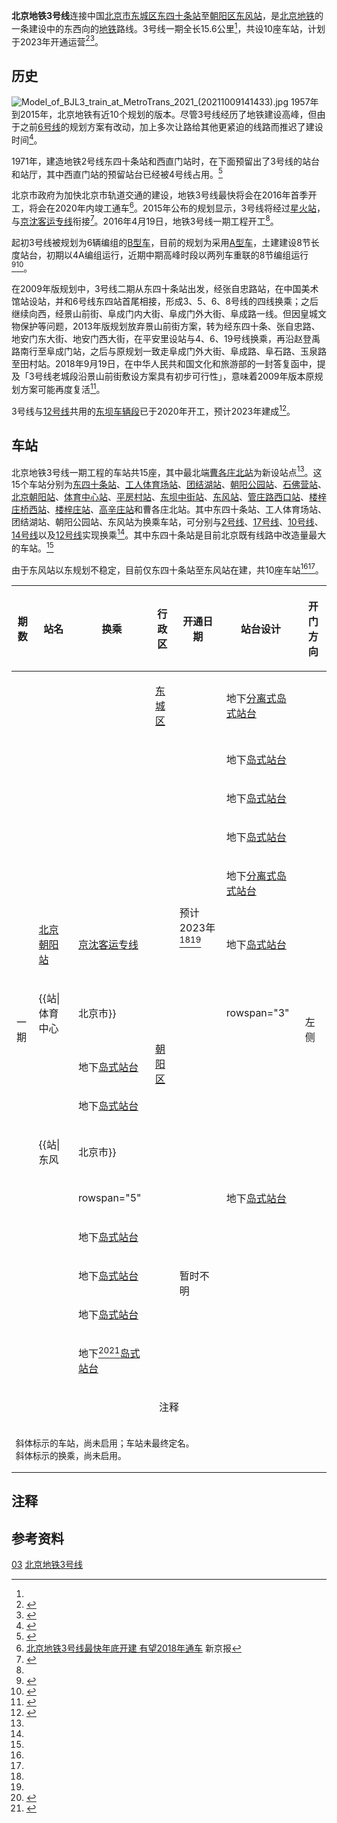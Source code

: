 {{noteTA
|G1=Railway
|G2=Unit}}
{{BJ Future infrastructure}}{{future public transportation}}
{{Infobox rail system-route
| name        = 北京地铁3号线
| code_name   = M3线
| color       = {{北京地铁颜色|3}}
| logo        = 
| logo_width  = 
| image       = Construction site of L3 Workers' Stadium Station (20180110174056).jpg
| image_width = 265px
| image_alt   =
| caption     = [[工人体育场站|工人体育场站]]工地（2018年1月）
| locale      = {{CHN}}[[北京市|北京市]][[东城区_(北京市)|东城区]]、[[朝阳区_(北京市)|朝阳区]]
| type        = [[地铁|地铁]]
| system      = [[北京地铁|北京地铁]]
| status      = 建设中
| start       = {{站|东四十条}}
| end         = {{站|东风||北京市}}<ref name=bjd202011>{{cite web|url=https://ie.bjd.com.cn/5b165687a010550e5ddc0e6a/contentApp/5b16573ae4b02a9fe2d558f9/AP5fab524de4b0b07667fe6df4|title=刚刚，北京地铁3号线一期首站封顶！|date=2020-11-11|accessdate=2020-11-11|archive-date=2021-01-02|archive-url=https://web.archive.org/web/20210102042745/https://ie.bjd.com.cn/5b165687a010550e5ddc0e6a/contentApp/5b16573ae4b02a9fe2d558f9/AP5fab524de4b0b07667fe6df4|dead-url=no}}</ref>{{NoteTag|name=d|3号线一期仅东四十条站至东风站在建<ref name=zdb />。}}
| routes      = 
| character   = 地下
| linelength  = {{convert|15.6|km|mi|abbr=on}}<ref name=bjd202011 />{{NoteTag|name=d|}}
| tracklength =
| speed       = 80 km/h
| tracks      = 2条
| stations    = 10座<ref name=bjd202011 />{{NoteTag|name=d|}}
| gauge       = {{标准轨}}
| minradius   = 
| maxgrade    = 
| elevation   = 
| electrification = 
| block_signal = [[移动闭塞|移动闭塞]]
| signalling  = 
| depot       = [[东坝车辆段|东坝车辆段]]
| stock       = 
| fleet_size  = 4节[[A型车|A型编组]]（重联或不重联）
| planopen    = 预計2023年<ref name=date />
| lastextension = 
| close       = 
| daily_ridership = 
| owner       = [[北京市基础设施投资有限公司|北京市基础设施投资有限公司]]
| operator    = [[北京市地铁运营有限公司|北京市地铁运营有限公司]]<ref>{{cite web|url=https://mp.weixin.qq.com/s/nt7ks0GDCxgyeSO7ZniiwQ|title=【今日头条】2020！让你我笃定前行|work=北京地铁之窗订阅号|quote=竞争取得3号线、11号线、12号线及28号线新线运营权|accessdate=2020-02-02|archivedate=2020-02-02|archiveurl=https://web.archive.org/web/20200202212737/https://mp.weixin.qq.com/s/nt7ks0GDCxgyeSO7ZniiwQ|dead-url=no}}</ref>（四分公司）
| website     =
| map         = {{北京地铁3号线RDT}}
| map_state   = collapsed
}}
'''北京地铁3号线'''连接中国[[北京市|北京市]][[东城区|东城区]][[东四十条站|东四十条站]]至[[朝阳区|朝阳区]][[东风站_(北京市)|东风站]]，是[[北京地铁|北京地铁]]的一条建设中的东西向的[[地铁|地铁]]路线。3号线一期全长15.6公里<ref name=bjd202011 />{{NoteTag|name=d|}}，共设10座车站，计划于2023年开通运营<ref name=zdb>{{cite web|url=http://www.beijing.gov.cn/hudong/yonghu/static/zdb/xinxiang/detail.html?searchCode=zdb16057798801791821412|title=咨询北京地铁3号线|quote=3号线东风站以东目前暂缓实施，待规划稳定后继续开展建设。3号线一期（不含东风站以东）预计2023年实现通车|accessdate=2020-12-11|archive-date=2020-12-11|archive-url=https://web.archive.org/web/20201211102256/http://www.beijing.gov.cn/hudong/yonghu/static/zdb/xinxiang/detail.html?searchCode=zdb16057798801791821412|dead-url=no}}</ref><ref name=date>{{cite web|url=http://www.xinhuanet.com/local/2020-11/12/c_1126728481.htm|date=2020-11-12|title=北京地铁3号线一期工程首站封顶|access-date=2020-11-12|archive-date=2020-12-17|archive-url=https://web.archive.org/web/20201217032909/http://www.xinhuanet.com/local/2020-11/12/c_1126728481.htm|dead-url=no}}</ref>。

==历史==
[[File:Model_of_BJL3_train_at_MetroTrans_2021_(20211009141433).jpg|thumb]]
1957年到2015年，北京地铁有近10个规划的版本。尽管3号线经历了地铁建设高峰，但由于之前[[北京地铁6号线|6号线]]的规划方案有改动，加上多次让路给其他更紧迫的线路而推迟了建设时间<ref name="ifeng">{{cite news|url=http://finance.ifeng.com/a/20160420/14333562_0.shtml|title=地铁3号线开工 拟2020年通车|publisher=[[新京报|新京报]]|date=2016-04-20|accessdate=2016-04-20|archiveurl=https://web.archive.org/web/20160428161123/http://finance.ifeng.com/a/20160420/14333562_0.shtml|archivedate=2016-04-28|dead-url=no}}</ref>。

1971年，建造地铁2号线东四十条站和西直门站时，在下面预留出了3号线的站台和站厅，其中西直门站的预留站台已经被4号线占用。<ref name="#1">{{Cite web |url=http://www.cnr.cn/bj/jrbj/20171128/t20171128_524041435.shtml |title=北京地铁3号线东四十条站下月将开挖 |accessdate=2019-10-26 |archivedate=2020-05-08 |archiveurl=https://web.archive.org/web/20200508120026/http://www.cnr.cn/bj/jrbj/20171128/t20171128_524041435.shtml |dead-url=no }}</ref>

北京市政府为加快北京市轨道交通的建设，地铁3号线最快将会在2016年首季开工，将会在2020年内竣工通车<ref>[http://finance.chinanews.com/cj/2014/01-11/5724577.shtml  北京地铁3号线最快年底开建 有望2018年通车] {{Wayback|url=http://finance.chinanews.com/cj/2014/01-11/5724577.shtml |date=20140116113653 }} 新京报</ref>。2015年公布的规划显示，3号线将经过[[北京朝阳站|星火站]]，与[[京沈客运专线|京沈客运专线]]衔接<ref>{{cite news|url=http://www.chinanews.com/gn/2015/09-09/7513646.shtml|title=25个地铁换乘站设计开征民意 3号线连接星火站|publisher=[[京华时报|京华时报]]|date=2015-09-09|accessdate=2015-09-22|archiveurl=https://web.archive.org/web/20160223153720/http://www.chinanews.com/gn/2015/09-09/7513646.shtml|archivedate=2016-02-23|dead-url=no}}</ref>。2016年4月19日，地铁3号线一期工程开工<ref name="ifeng"/>。

起初3号线被规划为6辆编组的[[B型车|B型车]]，目前的规划为采用[[A型车|A型车]]，土建建设8节长度站台，初期以4A编组运行，近期中期高峰时段以两列车重联的8节编组运行<ref name="bjcb">{{cite news|url=http://www.morningpost.com.cn/2016/0420/1371978.shtml|title=规划60年后 地铁3号线开工|publisher=[[北京晨报|北京晨报]]|date=2016-04-20|accessdate=2016-04-20|archiveurl=https://web.archive.org/web/20160426212058/http://www.morningpost.com.cn/2016/0420/1371978.shtml|archivedate=2016-04-26|dead-url=yes}}</ref><ref>{{cite web|url=http://bjrb.bjd.com.cn/html/2019-02/19/content_6524513.htm|title=地铁3号线换乘通道不设台阶|publisher=北京日报|date=2019-02-19|accessdate=2019-02-19|archiveurl=https://web.archive.org/web/20190219072929/http://bjrb.bjd.com.cn/html/2019-02/19/content_6524513.htm|archivedate=2019-02-19|dead-url=no}}</ref>。

在2009年版规划中，3号线二期从东四十条站出发，经张自忠路站，在中国美术馆站设站，并和6号线东四站首尾相接，形成3、5、6、8号线的四线换乘；之后继续向西，经景山前街、阜成门内大街、阜成门外大街、阜成路一线。但因皇城文物保护等问题，2013年版规划放弃景山前街方案，转为经东四十条、张自忠路、地安门东大街、地安门西大街，在平安里设站与4、6、19号线换乘，再沿赵登禹路南行至阜成门站，之后与原规划一致走阜成门外大街、阜成路、阜石路、玉泉路至田村站。2018年9月19日，在中华人民共和国文化和旅游部的一封答复函中，提及「3号线老城段沿景山前街敷设方案具有初步可行性」，意味着2009年版本原规划方案可能再度复活<ref>{{cite web|url=http://zwgk.mct.gov.cn/auto255/201811/t20181127_836242.html|title=文化和旅游部关于政协十三届全国委员会第一次会议第2527号（社会管理类241)提案答复的函|publisher=中华人民共和国文化和旅游部|date=2018-09-19|accessdate=2019-05-02|archiveurl=https://web.archive.org/web/20190502113655/http://zwgk.mct.gov.cn/auto255/201811/t20181127_836242.html|archivedate=2019-05-02|dead-url=no}}</ref>。

3号线与[[北京地铁12号线|12号线]]共用的[[东坝车辆段|东坝车辆段]]已于2020年开工，预计2023年建成<ref>{{cite news|author=赵晶|url=http://www.ce.cn/xwzx/gnsz/gdxw/202010/30/t20201030_35957959.shtml|title=北京东坝车辆段开工建设 未来将成综合社区|publisher=[[经济日报_(中国大陆)|经济日报]]|date=2020-10-30|accessdate=2020-12-07|archive-date=2020-11-28|archive-url=https://web.archive.org/web/20201128175015/http://www.ce.cn/xwzx/gnsz/gdxw/202010/30/t20201030_35957959.shtml|dead-url=no}}</ref>。

==车站==
北京地铁3号线一期工程的车站共15座，其中最北端[[曹各庄北站|曹各庄北站]]为新设站点<ref name="ifeng"/>。这15个车站分别为[[东四十条站|东四十条站]]、[[工人体育场站|工人体育场站]]、[[团结湖站|团结湖站]]、[[朝阳公园站|朝阳公园站]]、[[石佛营站|石佛营站]]、[[北京朝阳站|北京朝阳站]]、[[体育中心站_(北京市)|体育中心站]]、[[平房村站|平房村站]]、[[东坝中街站|东坝中街站]]、[[东风站_(北京市)|东风站]]、[[管庄路西口站|管庄路西口站]]、[[楼梓庄桥西站|楼梓庄桥西站]]、[[楼梓庄站|楼梓庄站]]、[[高辛庄站|高辛庄站]]和曹各庄北站。其中东四十条站、工人体育场站、团结湖站、朝阳公园站、东风站为换乘车站，可分别与[[北京地铁2号线|2号线]]、[[北京地铁17号线|17号线]]、[[北京地铁10号线|10号线]]、[[北京地铁14号线|14号线]]以及[[北京地铁12号线|12号线]]实现换乘<ref name="bjcb"/>。其中东四十条站是目前北京既有线路中改造量最大的车站。<ref name="#1"/>

由于东风站以东规划不稳定，目前仅东四十条站至东风站在建，共10座车站<ref name=zdb /><ref name=bjd202011 />。

{| class="wikitable"
|-
!期数
! 站名{{ref label|1|1}}
! 换乘{{ref label|2|2}}
! 行政区
! 开通日期
! 站台设计
! 开门方向
|-
| rowspan=15|一期
|{{站|东四十条}}
|{{北京地铁线路名|2|S}}
|[[东城区_(北京市)|东城区]]
| rowspan=10|预计2023年<ref name=zdb /><ref name=date />
|地下[[分离式岛式站台|分离式岛式站台]]
| rowspan=15|左侧
|-
|{{站|工人体育场}}
|''{{北京地铁线路名|17|S}}''
| rowspan=14|[[朝阳区_(北京市)|朝阳区]]
|地下[[岛式站台|岛式站台]]
|-
|{{站|团结湖}}
|{{北京地铁线路名|10|S}}
|地下[[岛式站台|岛式站台]]
|-
|{{站|朝阳公园}}
|{{北京地铁线路名|14|S}}
|地下[[岛式站台|岛式站台]]
|-
|{{站|石佛营}}
|{{N/A}}
|地下[[分离式岛式站台|分离式岛式站台]]
|-
|[[北京朝阳站|北京朝阳站]]
|{{rint|cn|rail}}[[京沈客运专线|京沈客运专线]]<br>''{{北京市郊铁路线路名|东北环线}}''
|地下[[岛式站台|岛式站台]]
|-
|{{站|体育中心||北京市}}
| rowspan="3" {{N/A}}
|地下[[岛式站台|岛式站台]]
|-
|{{站|平房村}}
|地下[[岛式站台|岛式站台]]
|-
|{{站|东坝中街}}
|地下[[岛式站台|岛式站台]]
|-
|{{站|东风||北京市}}
|''{{北京地铁线路名|12|S}}''
|地下[[岛式站台|岛式站台]]
|-
|{{站|''管庄路西口''}}
| rowspan="5" {{N/A}}
|rowspan=5|暂时不明
|地下[[岛式站台|岛式站台]]
|-
|{{站|''楼梓庄桥西''}}

|地下[[岛式站台|岛式站台]]
|-
|{{站|''楼梓庄''}}
|地下[[岛式站台|岛式站台]]
|-
|{{站|''高辛庄''}}
|地下[[岛式站台|岛式站台]]
|-
|{{站|''曹各庄北''}}
|地下<ref>{{cite web|url=http://www.beijing.gov.cn/zfxxgk/110002/xzsp53/2018-01/12/content_f9ba2489db29450b87b6757078bbc871.shtml|date=2018-01-12|accessdate=2019-10-27|title=关于北京市轨道交通3号线一期工程（东坝中街站[不含]-曹各庄北站段）可行性研究报告的批复|quote=项目西起东坝中街站（不含），东至曹各庄北站，线路全长7.1公里，全部为地下线|archiveurl=https://web.archive.org/web/20191026170435/http://www.beijing.gov.cn/zfxxgk/110002/xzsp53/2018-01/12/content_f9ba2489db29450b87b6757078bbc871.shtml|archivedate=2019-10-26|dead-url=yes}}</ref><ref>{{cite web|url=https://m.book118.com/html/2018/0529/169396543.shtm|title=北京轨道交通3号线一期工程（东坝中街站（不含）~曹各庄北站段）工程环境影响报告|accessdate=2019-10-27|quote=曹各庄北站 地下双层岛式}}</ref>[[岛式站台|岛式站台]]
|-
! colspan="10" align="center" |注释
|-
| colspan="10" width="650" style="font-size:85%;" |{{note label|1|1}}斜体标示的车站，尚未启用；车站未最终定名。<br />{{note label|2|2}}斜体标示的换乘，尚未启用。
|}

==注释==
<references group="註" />

==参考资料==
{{reflist}}

{{北京地铁3号线}}
{{北京轨道交通}}

[[Category:北京地铁路线|03]]
[[Category:北京地铁3号线|]]